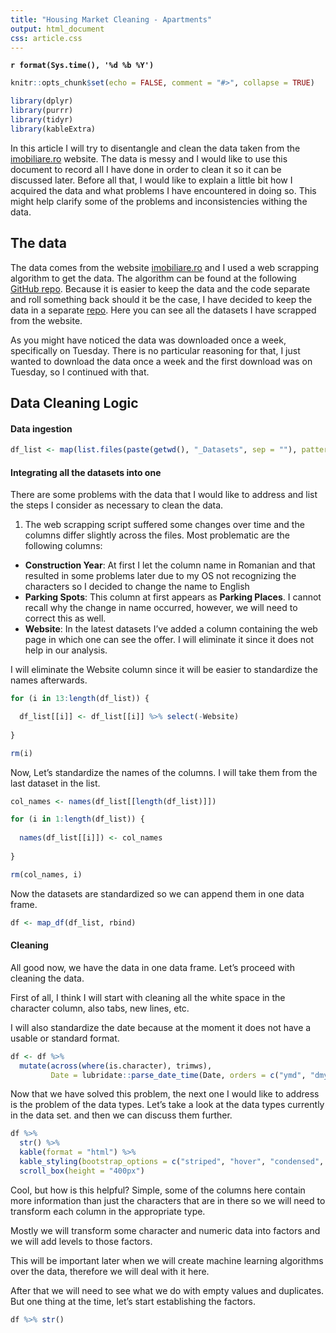 ```yaml
---
title: "Housing Market Cleaning - Apartments"
output: html_document
css: article.css
---
```


<div class = "date">
**`r format(Sys.time(), '%d %b %Y')`**
</div>

<div class = "tags">

</div>


<div class = "time">

</div>


```r
knitr::opts_chunk$set(echo = FALSE, comment = "#>", collapse = TRUE)
```

```r

library(dplyr)
library(purrr)
library(tidyr)
library(kableExtra)
```

<div class = "paragraph">

In this article I will try to disentangle and clean the data taken from the [imobiliare.ro](imobiliare.ro) website. The data is messy and I would like to use this document to record all I have done in order to clean it so it can be discussed later. Before all that, I would like to explain a little bit how I acquired the data and what problems I have encountered in doing so. This might help clarify some of the problems and inconsistencies withing the data.

</div>

## The data

<div class = "paragraph">

The data comes from the website [imobiliare.ro](imobiliare.ro) and I used a web scrapping algorithm to get the data. The algorithm can be found at the following [GitHub repo](https://github.com/VladAluas/Housing_Market). Because it is easier to keep the data and the code separate and roll something back should it be the case, I have decided to keep the data in a separate [repo](https://github.com/VladAluas/Housing_Market_Datasets). Here you can see all the datasets I have scrapped from the website.

</div>

<div class = "paragraph">

As you might have noticed the data was downloaded once a week, specifically on Tuesday. There is no particular reasoning for that, I just wanted to download the data once a week and the first download was on Tuesday, so I continued with that.

</div>

## Data Cleaning Logic

#### Data ingestion

```r
df_list <- map(list.files(paste(getwd(), "_Datasets", sep = ""), pattern = "Apartamente", full.names = TRUE), read.csv)
```

#### Integrating all the datasets into one

<div class = "paragraph">

There are some problems with the data that I would like to address and list the steps I consider as necessary to clean the data.

1. The web scrapping script suffered some changes over time and the columns differ slightly across the files. Most problematic are the following columns:
  * **Construction Year**: At first I let the column name in Romanian and that resulted in some problems later due to my OS not recognizing the characters so I decided to change the name to English
  * **Parking Spots**: This column at first appears as **Parking Places**. I cannot recall why the change in name occurred, however, we will need to correct this as well.
  * **Website**: In the latest datasets I've added a column containing the web page in which one can see the offer. I will eliminate it since it does not help in our analysis.
  
I will eliminate the Website column since it will be easier to standardize the names afterwards.

</div>
  
```r

for (i in 13:length(df_list)) {

  df_list[[i]] <- df_list[[i]] %>% select(-Website)
    
}

rm(i)
```
<div class = "paragraph">  
  
Now, Let's standardize the names of the columns. I will take them from the last dataset in the list.

<div>

```r
col_names <- names(df_list[[length(df_list)]])

for (i in 1:length(df_list)) {
  
  names(df_list[[i]]) <- col_names
  
}

rm(col_names, i)
```

<div class = "paragraph">

Now the datasets are standardized so we can append them in one data frame.

</div>

```r
df <- map_df(df_list, rbind)
```

#### Cleaning

<div class="paragraph">

All good now, we have the data in one data frame. Let's proceed with cleaning the data.

First of all, I think I will start with cleaning all the white space in the character column, also tabs, new lines, etc.

I will also standardize the date because at the moment it does not have a usable or standard format.

</div>

```r
df <- df %>%
  mutate(across(where(is.character), trimws),
         Date = lubridate::parse_date_time(Date, orders = c("ymd", "dmy")))
```

<div class = "paragraph">

Now that we have solved this problem, the next one I would like to address is the problem of the data types. Let's take a look at the data types currently in the data set. and then we can discuss them further.

</div>

```r
df %>%
  str() %>%
  kable(format = "html") %>%
  kable_styling(bootstrap_options = c("striped", "hover", "condensed", "responsive"), fixed_thead = T) %>%
  scroll_box(height = "400px")
```

<div class = "paragraph">

Cool, but how is this helpful? Simple, some of the columns here contain more information than just the characters that are in there so we will need to transform each column in the appropriate type.

Mostly we will transform some character and numeric data into factors and we will add levels to those factors.

This will be important later when we will create machine learning algorithms over the data, therefore we will deal with it here.

After that we will need to see what we do with empty values and duplicates. But one thing at the time, let's start establishing the factors.

</div>

```r
df %>% str()
```

















